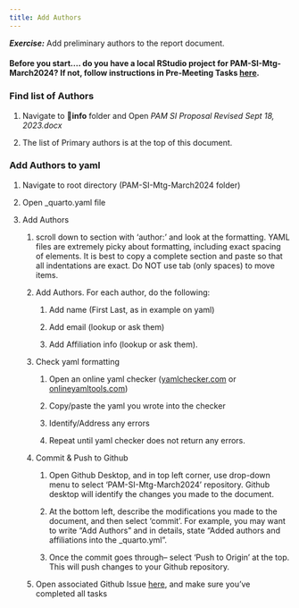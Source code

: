 ```yaml
---
title: Add Authors
---
```


***Exercise:*** Add preliminary authors to the report document.

#### Before you start.... do you have a local RStudio project for PAM-SI-Mtg-March2024? If not, follow instructions in Pre-Meeting Tasks [here](https://sael-swfsc.github.io/OpenScience/).

### Find list of Authors

1.  Navigate to 📁**info** folder and Open *PAM SI Proposal Revised Sept 18, 2023.docx*

2.  The list of Primary authors is at the top of this document.

### Add Authors to yaml

1.  Navigate to root directory (PAM-SI-Mtg-March2024 folder)

2.  Open \_quarto.yaml file

3.  Add Authors

    1.  scroll down to section with 'author:' and look at the formatting. YAML files are extremely picky about formatting, including exact spacing of elements. It is best to copy a complete section and paste so that all indentations are exact. Do NOT use tab (only spaces) to move items.

    2.  Add Authors. For each author, do the following:

        1.  Add name (First Last, as in example on yaml)

        2.  Add email (lookup or ask them)

        3.  Add Affiliation info (lookup or ask them).

    3.  Check yaml formatting

        1.  Open an online yaml checker ([yamlchecker.com](https://yamlchecker.com/) or [onlineyamltools.com](https://onlineyamltools.com/validate-yaml))

        2.  Copy/paste the yaml you wrote into the checker

        3.  Identify/Address any errors

        4.  Repeat until yaml checker does not return any errors.

    4.  Commit & Push to Github

        1.  Open Github Desktop, and in top left corner, use drop-down menu to select 'PAM-SI-Mtg-March2024' repository. Github desktop will identify the changes you made to the document.

        2.  At the bottom left, describe the modifications you made to the document, and then select 'commit'. For example, you may want to write "Add Authors" and in details, state "Added authors and affiliations into the \_quarto.yml".

        3.  Once the commit goes through-- select 'Push to Origin' at the top. This will push changes to your Github repository.

    5.  Open associated Github Issue [here](https://github.com/SAEL-SWFSC/PAM-SI-Mtg-March2024/issues/10), and make sure you've completed all tasks
